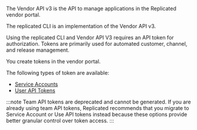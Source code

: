 The Vendor API v3 is the API to manage applications in the Replicated vendor portal.

The replicated CLI is an implementation of the Vendor API v3.

Using the replicated CLI and Vendor API V3 requires an API token for authorization. Tokens are primarily used for automated customer, channel, and release management.

You create tokens in the vendor portal.

The following types of token are available:

- [Service Accounts](#service-accounts)
- [User API Tokens](user-api-tokens)

:::note
Team API tokens are deprecated and cannot be generated. If you are already using team API tokens, Replicated recommends that you migrate to Service Account or Use API tokens instead because these options provide better granular control over token access.
:::